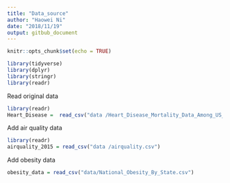 ```yaml
---
title: "Data_source"
author: "Haowei Ni"
date: "2018/11/19"
output: gitbub_document
---
```


```r
knitr::opts_chunk$set(echo = TRUE)
```

```r
library(tidyverse)
library(dplyr)
library(stringr)
library(readr)
```

Read original data 

```r
library(readr)
Heart_Disease =  read_csv("data /Heart_Disease_Mortality_Data_Among_US_Adults__35___by_State_Territory_and_County.csv")
```

Add air quality data 

```r
library(readr)
airquality_2015 = read_csv("data /airquality.csv") 
```
Add obesity data

```r
obesity_data = read_csv("data/National_Obesity_By_State.csv")
```
